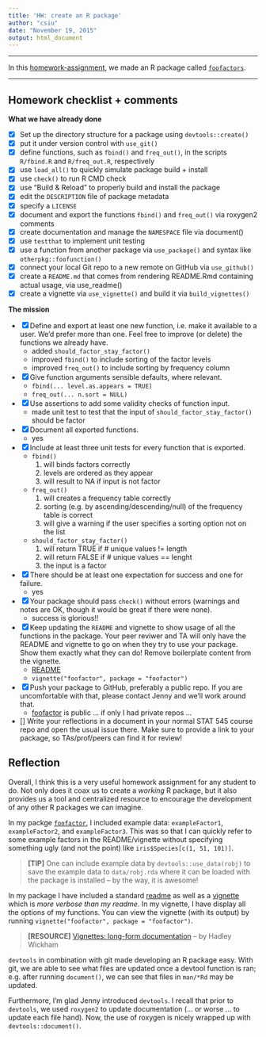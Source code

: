 ```yaml
---
title: 'HW: create an R package'
author: "csiu"
date: "November 19, 2015"
output: html_document
---
```


----

In this [homework-assignment](http://stat545-ubc.github.io/hw10_package.html), we made an R package  called [`foofactors`](https://github.com/csiu/foofactor).

----

## Homework checklist + comments

**What we have already done**

- [x] Set up the directory structure for a package using `devtools::create()`
- [x] put it under version control with `use_git()`
- [x] define functions, such as `fbind()` and `freq_out()`, in the scripts `R/fbind.R` and `R/freq_out.R`, respectively
- [x] use `load_all()` to quickly simulate package build + install
- [x] use `check()` to run R CMD check
- [x] use “Build & Reload” to properly build and install the package
- [x] edit the `DESCRIPTION` file of package metadata
- [x] specify a `LICENSE`
- [x] document and export the functions `fbind()` and `freq_out()` via roxygen2 comments
- [x] create documentation and manage the `NAMESPACE` file via document()
- [x] use `testthat` to implement unit testing
- [x] use a function from another package via `use_package()` and syntax like `otherpkg::foofunction()`
- [x] connect your local Git repo to a new remote on GitHub via `use_github()`
- [x] create a `README.md` that comes from rendering README.Rmd containing actual usage, via use_readme()
- [x] create a vignette via `use_vignette()` and build it via `build_vignettes()`

**The mission**

- [x] Define and export at least one new function, i.e. make it available to a user. We’d prefer more than one. Feel free to improve (or delete) the functions we already have.
    - added `should_factor_stay_factor()`
    - improved `fbind()` to include sorting of the factor levels
    - improved `freq_out()` to include sorting by frequency column
- [x] Give function arguments sensible defaults, where relevant.
    - `fbind(... level.as.appears = TRUE)` 
    - `freq_out(... n.sort = NULL)`
- [x] Use assertions to add some validity checks of function input.
    - made unit test to test that the input of `should_factor_stay_factor()` should be factor
- [x] Document all exported functions.
    - yes
- [x] Include at least three unit tests for every function that is exported.
    - `fbind()`
        1. will binds factors correctly
        2. levels are ordered as they appear
        3. will result to NA if input is not factor
    - `freq_out()`
        1. will creates a frequency table correctly
        2. sorting (e.g. by ascending/descending/null) of the frequency table is correct 
        3. will give a warning if the user specifies a sorting option not on the list 
    - `should_factor_stay_factor()`
        1. will return TRUE if # unique values != length
        2. will return FALSE if # unique values == lenght
        3. the input is a factor
- [x] There should be at least one expectation for success and one for failure.
    - yes
- [x] Your package should pass `check()` without errors (warnings and notes are OK, though it would be great if there were none).
    - success is glorious!!
- [x] Keep updating the `README` and vignette to show usage of all the functions in the package. Your peer reviwer and TA will only have the README and vignette to go on when they try to use your package. Show them exactly what they can do! Remove boilerplate content from the vignette.
    - [README](https://github.com/csiu/foofactor/blob/master/README.md)
    - `vignette("foofactor", package = "foofactor")`
- [x] Push your package to GitHub, preferably a public repo. If you are uncomfortable with that, please contact Jenny and we’ll work around that. 
    - [foofactor](https://github.com/csiu/foofactor) is public ... if only I had private repos ... 
- [] Write your reflections in a document in your normal STAT 545 course repo and open the usual issue there. Make sure to provide a link to your package, so TAs/prof/peers can find it for review!

## Reflection
Overall, I think this is a very useful homework assignment for any student to do. Not only does it coax us to create a *working* R package, but it also provides us a tool and centralized resource to encourage the development of any other R packages we can imagine. 

In my packge [`foofactor`](https://github.com/csiu/foofactor), I included example data: `exampleFactor1`, `exampleFactor2`, and `exampleFactor3`. This was so that I can quickly refer to some example factors in the README/vignette without specifying something ugly (and not the point) like `iris$Species[c(1, 51, 101)]`. 

> **\[TIP]** One can include example data by `devtools::use_data(robj)` to save the example data to `data/robj.rda` where it can be loaded with the package is installed -- by the way, it is awesome!

In my package I have included a standard [readme](https://github.com/csiu/foofactor/blob/master/README.md) as well as a [vignette](https://github.com/csiu/foofactor/blob/master/vignettes/foofactor.Rmd) which is *more verbose than my readme*. In my vignette, I have display all the options of my functions. You can view the vignette (with its output) by running `vignette("foofactor", package = "foofactor")`.

> **\[RESOURCE]** [Vignettes: long-form documentation](http://r-pkgs.had.co.nz/vignettes.html) -- by Hadley Wickham

`devtools` in combination with git made developing an R package easy. With git, we are able to see what files are updated once a devtool function is ran; e.g. after running `document()`, we can see that files in `man/*Rd` may be updated.

Furthermore, I'm glad Jenny introduced `devtools`. I recall that prior to `devtools`, we used `roxygen2` to update documentation (... or worse ... to update each file hand). Now, the use of roxygen is nicely wrapped up with `devtools::document()`. 


